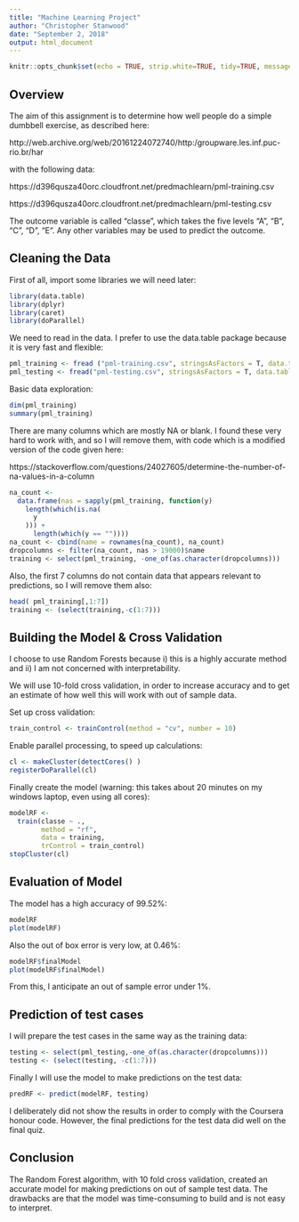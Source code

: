 ```yaml
---
title: "Machine Learning Project"
author: "Christopher Stanwood"
date: "September 2, 2018"
output: html_document
---
```


```r
knitr::opts_chunk$set(echo = TRUE, strip.white=TRUE, tidy=TRUE, message=FALSE, warning=FALSE, error=FALSE)
```
## Overview

The aim of this assignment is to determine how well people do a simple dumbbell exercise, as described here:
  
http://web.archive.org/web/20161224072740/http:/groupware.les.inf.puc-rio.br/har
  
with the following data:
  
https://d396qusza40orc.cloudfront.net/predmachlearn/pml-training.csv
  
https://d396qusza40orc.cloudfront.net/predmachlearn/pml-testing.csv
  
The outcome variable is called "classe", which takes the five levels "A", "B", "C", "D", "E". Any other variables may be used to predict the outcome.

## Cleaning the Data 

First of all, import some libraries we will need later:
```r
library(data.table)
library(dplyr)
library(caret)
library(doParallel)
```

We need to read in the data. I prefer to use the data.table package because it is very fast and flexible:

```r
pml_training <- fread ("pml-training.csv", stringsAsFactors = T, data.table = F)
pml_testing <- fread("pml-testing.csv", stringsAsFactors = T, data.table = F)
```

Basic data exploration:

```r
dim(pml_training)
summary(pml_training)
```

There are many columns which are mostly NA or blank. I found these very hard to work with, and so I will remove them, with code which is a modified version of the code given here:
  
https://stackoverflow.com/questions/24027605/determine-the-number-of-na-values-in-a-column
  
```r
na_count <-
  data.frame(nas = sapply(pml_training, function(y)
    length(which(is.na(
      y
    ))) +
      length(which(y == ""))))
na_count <- cbind(name = rownames(na_count), na_count)
dropcolumns <- filter(na_count, nas > 19000)$name
training <- select(pml_training, -one_of(as.character(dropcolumns)))
```

Also, the first 7 columns do not contain data that appears relevant to predictions, so I will remove them also:
```r
head( pml_training[,1:7])
training <- (select(training,-c(1:7)))
```

## Building the Model & Cross Validation

I choose to use Random Forests because i) this is a highly accurate method and ii) I am not concerned with interpretability.

We will use 10-fold cross validation, in order to increase accuracy and to get an estimate of how well this will work with out of sample data.
  
Set up cross validation:
```r
train_control <- trainControl(method = "cv", number = 10)
```

Enable parallel processing, to speed up calculations:
```r
cl <- makeCluster(detectCores() )
registerDoParallel(cl)
```

Finally create the model (warning: this takes about 20 minutes on my windows laptop, even using all cores):
```r
modelRF <-
  train(classe ~ .,
        method = "rf",
        data = training,
        trControl = train_control)
stopCluster(cl)
```


## Evaluation of Model

The model has a high accuracy of 99.52%:
```r
modelRF
plot(modelRF)
```

Also the out of box error is very low, at 0.46%:
```r
modelRF$finalModel
plot(modelRF$finalModel)
```

From this, I anticipate an out of sample error under 1%.

## Prediction of test cases

I will prepare the test cases in the same way as the training data:

```r
testing <- select(pml_testing,-one_of(as.character(dropcolumns)))
testing <- (select(testing, -c(1:7)))
```

Finally I will use the model to make predictions on the test data:

```r
predRF <- predict(modelRF, testing)
```

I deliberately did not show the results in order to comply with the Coursera honour code. However, the final predictions for the test data did well on the final quiz.

## Conclusion

The Random Forest algorithm, with 10 fold cross validation, created an accurate model for making predictions on out of sample test data. The drawbacks are that the model was time-consuming to build and is not easy to interpret.


